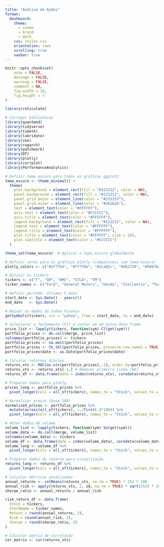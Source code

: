 ```yaml
---
title: "Análise de Ações"
format:
  dashboard:
    theme: 
      - cosmo
      - brand
      - dark
    css: styles.css
    orientation: rows
    scrolling: true
    navbar: true
---
```


```r
knitr::opts_chunk$set(
    echo = FALSE,
    message = FALSE,
    warning = FALSE,
    comment = NA,
    fig.width = 10,
    fig.height = 7
)

library(reticulate)

# Carregar bibliotecas
library(quantmod)
library(tidyverse)
library(timetk)
library(lubridate)
library(zoo)
library(rugarch)
library(patchwork)
library(DT)
library(plotly)
library(corrplot)
library(PerformanceAnalytics)

# Definir tema escuro para todos os gráficos ggplot2
tema_escuro <- theme_minimal() +
  theme(
    plot.background = element_rect(fill = "#121212", color = NA),
    panel.background = element_rect(fill = "#121212", color = NA),
    panel.grid.major = element_line(color = "#333333"),
    panel.grid.minor = element_line(color = "#262626"),
    text = element_text(color = "#FFFFFF"),
    axis.text = element_text(color = "#CCCCCC"),
    axis.title = element_text(color = "#FFFFFF"),
    legend.background = element_rect(fill = "#121212", color = NA),
    legend.text = element_text(color = "#FFFFFF"),
    legend.title = element_text(color = "#FFFFFF"),
    plot.title = element_text(color = "#FFFFFF", size = 16),
    plot.subtitle = element_text(color = "#CCCCCC")
  )

theme_set(tema_escuro)  # Aplicar o tema escuro globalmente

# Definir cores para os gráficos plotly (compatíveis com tema escuro)
plotly_colors <- c("#1f77b4", "#ff7f0e", "#2ca02c", "#d62728", "#9467bd")
```


```r
# Definir os tickers
tickers <- c("F", "GM", "HMC", "STLA", "TM")
ticker_names <- c("Ford", "General Motors", "Honda", "Stellantis", "Toyota")

# Definir período: últimos 5 anos
start_date <- Sys.Date() - years(5)
end_date   <- Sys.Date()

# Baixar os dados do Yahoo Finance
getSymbols(tickers, src = "yahoo", from = start_date, to = end_date)

# Selecionar o fechamento (Cl) e juntar em um único data frame
price_list <- lapply(tickers, function(sym) Cl(get(sym)))
portfolio_prices <- do.call(merge, price_list)
colnames(portfolio_prices) <- tickers
portfolio_prices <- na.omit(portfolio_prices)
portfolio_prices <- tk_tbl(portfolio_prices, preserve.row.names = TRUE, rename_index = "date")
portfolio_prices$date <- as.Date(portfolio_prices$date)
```

```r
# Calcular retornos diários
returns_xts <- ROC(as.xts(portfolio_prices[,-1], order.by=portfolio_prices$date))
returns_xts <- returns_xts[-1,] # Remover primeira linha (NA)
returns_df <- data.frame(date = index(returns_xts), coredata(returns_xts))

# Preparar dados para plotly
prices_long <- portfolio_prices %>%
  pivot_longer(cols = all_of(tickers), names_to = "Stock", values_to = "Price")

# Normalizar preços (base 100)
normalized_prices <- portfolio_prices %>%
  mutate(across(all_of(tickers), ~./first(.)*100)) %>%
  pivot_longer(cols = all_of(tickers), names_to = "Stock", values_to = "NormalizedPrice")

# Obter dados de volume
volume_list <- lapply(tickers, function(sym) Vo(get(sym)))
volume_data <- do.call(merge, volume_list)
colnames(volume_data) <- tickers
volume_df <- data.frame(date = index(volume_data), coredata(volume_data))
volume_long <- volume_df %>%
  pivot_longer(cols = all_of(tickers), names_to = "Stock", values_to = "Volume")

# Preparar dados de retorno para visualização
returns_long <- returns_df %>%
  pivot_longer(cols = all_of(tickers), names_to = "Stock", values_to = "Return")

# Calcular métricas anualizadas
annual_returns <- colMeans(returns_xts, na.rm = TRUE) * 252 * 100
annual_risk <- apply(returns_xts, 2, sd, na.rm = TRUE) * sqrt(252) * 100
sharpe_ratio <- annual_returns / annual_risk

risk_return_df <- data.frame(
  Stock = tickers,
  StockName = ticker_names,
  Return = round(annual_returns, 2),
  Risk = round(annual_risk, 2),
  Sharpe = round(sharpe_ratio, 2)
)

# Calcular matriz de correlação
cor_matrix <- cor(returns_xts)
```